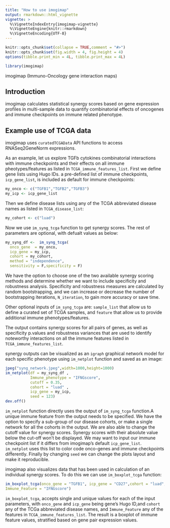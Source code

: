```yaml
---
title: "How to use imogimap"
output: rmarkdown::html_vignette
vignette: >
  %\VignetteIndexEntry{imogimap-vignette}
  %\VignetteEngine{knitr::rmarkdown}
  %\VignetteEncoding{UTF-8}
---
```


```r
knitr::opts_chunk$set(collapse = TRUE,comment = "#>")
knitr::opts_chunk$set(fig.width = 4, fig.height = 4) 
options(tibble.print_min = 4L, tibble.print_max = 4L)
```

```r
library(imogimap)
```

imogimap (Immuno-Oncology gene interaction maps)

## Introduction

imogimap calculates statistical synergy scores based on gene expression profiles in multi-sample data to quantify combinatorial effects of oncogenes and immune checkpoints on immune related phenotype.

## Example use of TCGA data

imogimap uses `curatedTCGAData` API functions to access RNASeq2GeneNorm expressions.
 
As an example, let us explore TGFb cytokines combinatorial interactions with immune checkpoints and their effects on all immune pheotypes/features as listed in `TCGA_immune_features_list`. First we define gene lists using Hugo IDs. a pre-defined list of immune checkpoints, `icp_gene_list`, is included as default for immune checkpoints:
 
```r
my_onco <- c("TGFB1","TGFB2","TGFB3")
my_icp <- icp_gene_list
```
Then we define disease lists using any of the TCGA abbreviated  disease names as listed in  `TCGA_disease_list`:

```r
my_cohort <- c("luad")
```
Now we use `im_syng_tcga` function to get synergy scores. The rest of parameters are optional, with defualt values as below: 

```r
my_syng_df <-  im_syng_tcga(
  onco_gene  = my_onco,
  icp_gene = my_icp, 
  cohort = my_cohort, 
  method = "independence",
  sensitivity = F,specificity = F)
```

We have the option to choose one of the two available synergy scoring methods and determine whether we want to include specificity and robustness analysis. Specificity and robustness measures are calculated  by random bootstrapping, and we can increase or decrease the number of bootstrapping iterations, `N_iteration`, to gain more accuracy or save time.  

Other optional inputs of `im_syng_tcga` are: `sample_list` that allow us to define a curated set of TCGA samples, and `feature` that allow us to provide additional immune phenotypes/features.

The output contains  synergy scores for all pairs of genes, as well as specificity p.values and robustness variances that are used to identify noteworthy interactions on all the immune features listed in `TCGA_immune_features_list`. 

synergy outputs can be visualized as an `igraph` graphical network model for each specific phenotype using `im_netplot` function and saved as an image:

```r
jpeg("syng_network.jpeg",width=1000,height=1000)
im_netplot(df = my_syng_df ,
           Immune_phenotype = "IFNGscore",
           cutoff = 0.35,
           cohort = "luad" ,
           icp_gene = my_icp,
           seed = 123)
dev.off()
```

`im_netplot` function directly uses the output of `im_syng_tcga` function.A unique immune feature from the output needs to be specified. We have the option to specify a sub-group of our disease cohorts, or make a single network for all the cohorts in the output. We are also able to change the cutoff value for synergy scores. Synergy scores with their absolute value below the cut-off won't be displayed.  We may want to input our immune checkpoint list if it differs from imogimap's default `icp_gene_list`. `im_netplot` uses this list to color code onco-genes and immune checkpoints differently. Finally by changing `seed` we can change the plots layout and make it reproducible.


imogimap also visualizes data that has been used in calculation of an individual synergy scores. To do this we can use `im_boxplot_tcga` function:

```r
im_boxplot_tcga(onco_gene = "TGFB1", icp_gene = "CD27",cohort = "luad",
Immune_Feature = "IFNGscore")
```

`im_boxplot_tcga`, accepts single and unique values for each of the input parameters, with `onco_gene` and `icp_gene` being gene's Hugo ID,and `cohort` any of the TCGa abbreviated disease names, and  `Immune_Feature` any of the features in `TCGA_immune_features_list`. The result is a boxplot of immune feature values, stratified based on gene pair expression values.
